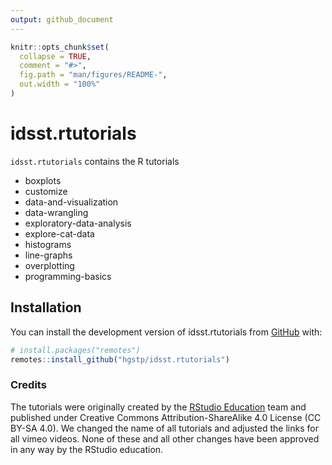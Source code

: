 ```yaml
---
output: github_document
---
```


<!-- README.md is generated from README.Rmd. Please edit that file -->

```r
knitr::opts_chunk$set(
  collapse = TRUE,
  comment = "#>",
  fig.path = "man/figures/README-",
  out.width = "100%"
)
```

# idsst.rtutorials

<!-- badges: start -->
<!-- badges: end -->

`idsst.rtutorials` contains the R tutorials

+ boxplots
+ customize
+ data-and-visualization
+ data-wrangling
+ exploratory-data-analysis
+ explore-cat-data
+ histograms
+ line-graphs
+ overplotting
+ programming-basics


## Installation

You can install the development version of idsst.rtutorials from [GitHub](https://github.com/) with:

``` r
# install.packages("remotes")
remotes::install_github("hgstp/idsst.rtutorials")
```


### Credits

The tutorials were originally created by the [RStudio Education](https://github.com/rstudio-education) team and published under Creative Commons Attribution-ShareAlike 4.0 License (CC BY-SA 4.0). We changed the name of all tutorials and adjusted the links for all vimeo videos.
None of these and all other changes have been approved in any way by the RStudio education.
